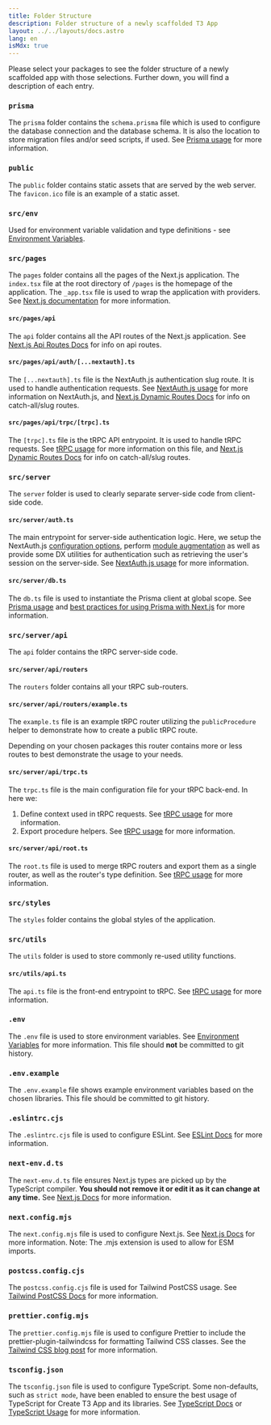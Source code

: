 ```yaml
---
title: Folder Structure
description: Folder structure of a newly scaffolded T3 App
layout: ../../layouts/docs.astro
lang: en
isMdx: true
---
```



Please select your packages to see the folder structure of a newly scaffolded app with those selections. Further down, you will find a description of each entry.

<Form />

<Diagram />

<div data-components="prisma">

### `prisma`

The `prisma` folder contains the `schema.prisma` file which is used to configure the database connection and the database schema. It is also the location to store migration files and/or seed scripts, if used. See [Prisma usage](/en/usage/prisma) for more information.

</div>
<div>

### `public`

The `public` folder contains static assets that are served by the web server. The `favicon.ico` file is an example of a static asset.

</div>
<div>

### `src/env`

Used for environment variable validation and type definitions - see [Environment Variables](usage/env-variables).

</div>
<div>

### `src/pages`

The `pages` folder contains all the pages of the Next.js application. The `index.tsx` file at the root directory of `/pages` is the homepage of the application. The `_app.tsx` file is used to wrap the application with providers. See [Next.js documentation](https://nextjs.org/docs/basic-features/pages) for more information.

</div>
<div data-components="nextauth trpc">

#### `src/pages/api`

The `api` folder contains all the API routes of the Next.js application. See [Next.js Api Routes Docs](https://nextjs.org/docs/api-routes/introduction) for info on api routes.

</div>
<div data-components="nextauth">

#### `src/pages/api/auth/[...nextauth].ts`

The `[...nextauth].ts` file is the NextAuth.js authentication slug route. It is used to handle authentication requests. See [NextAuth.js usage](usage/next-auth) for more information on NextAuth.js, and [Next.js Dynamic Routes Docs](https://nextjs.org/docs/routing/dynamic-routes) for info on catch-all/slug routes.

</div>
<div data-components="trpc">

#### `src/pages/api/trpc/[trpc].ts`

The `[trpc].ts` file is the tRPC API entrypoint. It is used to handle tRPC requests. See [tRPC usage](usage/trpc#-pagesapitrpctrpcts) for more information on this file, and [Next.js Dynamic Routes Docs](https://nextjs.org/docs/routing/dynamic-routes) for info on catch-all/slug routes.

</div>
<div data-components="trpc prisma nextauth">

### `src/server`

The `server` folder is used to clearly separate server-side code from client-side code.

</div>
<div data-components="nextauth+trpc">

#### `src/server/auth.ts`

The main entrypoint for server-side authentication logic. Here, we setup the NextAuth.js [configuration options](usage/next-auth), perform [module augmentation](usage/next-auth#inclusion-of-userid-on-the-session) as well as provide some DX utilities for authentication such as retrieving the user's session on the server-side. See [NextAuth.js usage](usage/next-auth#usage-with-trpc) for more information.

</div>
<div data-components="prisma">

#### `src/server/db.ts`

The `db.ts` file is used to instantiate the Prisma client at global scope. See [Prisma usage](usage/prisma#prisma-client) and [best practices for using Prisma with Next.js](https://www.prisma.io/docs/guides/database/troubleshooting-orm/help-articles/nextjs-prisma-client-dev-practices) for more information.

</div>
<div data-components="trpc">

### `src/server/api`

The `api` folder contains the tRPC server-side code.

</div>
<div data-components="trpc">

#### `src/server/api/routers`

The `routers` folder contains all your tRPC sub-routers.

</div>
<div data-components="trpc">

#### `src/server/api/routers/example.ts`

The `example.ts` file is an example tRPC router utilizing the `publicProcedure` helper to demonstrate how to create a public tRPC route.

Depending on your chosen packages this router contains more or less routes to best demonstrate the usage to your needs.

</div>
<div data-components="trpc">

#### `src/server/api/trpc.ts`

The `trpc.ts` file is the main configuration file for your tRPC back-end. In here we:

1. Define context used in tRPC requests. See [tRPC usage](usage/trpc#-serverapitrpcts) for more information.
2. Export procedure helpers. See [tRPC usage](usage/trpc#-serverapitrpcts) for more information.

</div>

<div data-components="trpc">

#### `src/server/api/root.ts`

The `root.ts` file is used to merge tRPC routers and export them as a single router, as well as the router's type definition. See [tRPC usage](usage/trpc#-serverapirootts) for more information.

</div>
<div>

### `src/styles`

The `styles` folder contains the global styles of the application.

</div>
<div data-components="trpc">

### `src/utils`

The `utils` folder is used to store commonly re-used utility functions.

</div>
<div data-components="trpc">

#### `src/utils/api.ts`

The `api.ts` file is the front-end entrypoint to tRPC. See [tRPC usage](usage/trpc#-utilsapits) for more information.

</div>
<div>

### `.env`

The `.env` file is used to store environment variables. See [Environment Variables](usage/env-variables) for more information. This file should **not** be committed to git history.

</div>
<div>

### `.env.example`

The `.env.example` file shows example environment variables based on the chosen libraries. This file should be committed to git history.

</div>
<div>

### `.eslintrc.cjs`

The `.eslintrc.cjs` file is used to configure ESLint. See [ESLint Docs](https://eslint.org/docs/latest/user-guide/configuring/configuration-files) for more information.

</div>
<div>

### `next-env.d.ts`

The `next-env.d.ts` file ensures Next.js types are picked up by the TypeScript compiler. **You should not remove it or edit it as it can change at any time.** See [Next.js Docs](https://nextjs.org/docs/basic-features/typescript#existing-projects) for more information.

</div>
<div>

### `next.config.mjs`

The `next.config.mjs` file is used to configure Next.js. See [Next.js Docs](https://nextjs.org/docs/api-reference/next.config.js/introduction) for more information. Note: The .mjs extension is used to allow for ESM imports.

</div>
<div data-components="tailwind">

### `postcss.config.cjs`

The `postcss.config.cjs` file is used for Tailwind PostCSS usage. See [Tailwind PostCSS Docs](https://tailwindcss.com/docs/installation/using-postcss) for more information.

</div>
<div data-components="tailwind">

### `prettier.config.mjs`

The `prettier.config.mjs` file is used to configure Prettier to include the prettier-plugin-tailwindcss for formatting Tailwind CSS classes. See the [Tailwind CSS blog post](https://tailwindcss.com/blog/automatic-class-sorting-with-prettier) for more information.

</div>
<div>

### `tsconfig.json`

The `tsconfig.json` file is used to configure TypeScript. Some non-defaults, such as `strict mode`, have been enabled to ensure the best usage of TypeScript for Create T3 App and its libraries. See [TypeScript Docs](https://www.typescriptlang.org/docs/handbook/tsconfig-json.html) or [TypeScript Usage](usage/typescript) for more information.

</div>
